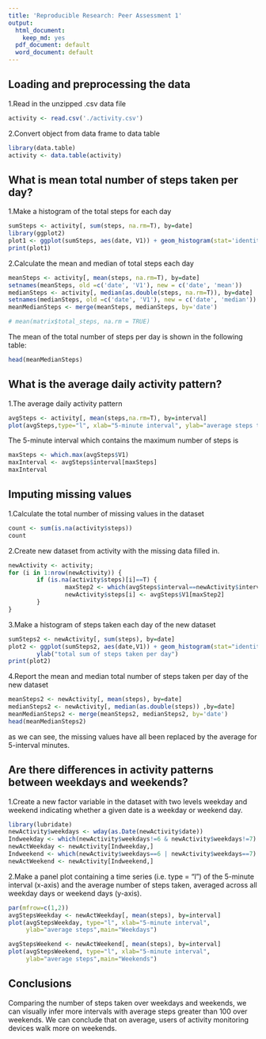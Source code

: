 ```yaml
---
title: 'Reproducible Research: Peer Assessment 1'
output:
  html_document:
    keep_md: yes
  pdf_document: default
  word_document: default
---
```



## Loading and preprocessing the data 

1.Read in the unzipped .csv data file
```r
activity <- read.csv('./activity.csv')
```

2.Convert object from data frame to data table
```r
library(data.table)
activity <- data.table(activity)
```

## What is mean total number of steps taken per day?

1.Make a histogram of the total steps for each day
```r
sumSteps <- activity[, sum(steps, na.rm=T), by=date]
library(ggplot2)
plot1 <- ggplot(sumSteps, aes(date, V1)) + geom_histogram(stat='identity') + ylab('Total steps taken each day')
print(plot1)
```

2.Calculate the mean and median of total steps each day
```r
meanSteps <- activity[, mean(steps, na.rm=T), by=date]
setnames(meanSteps, old =c('date', 'V1'), new = c('date', 'mean'))
medianSteps <- activity[, median(as.double(steps, na.rm=T)), by=date]
setnames(medianSteps, old =c('date', 'V1'), new = c('date', 'median'))
meanMedianSteps <- merge(meanSteps, medianSteps, by='date')
```

```r
# mean(matrix$total_steps, na.rm = TRUE)

```

The mean of the total number of steps per day is shown in the following table:
```r
head(meanMedianSteps)
```


## What is the average daily activity pattern?

1.The average daily activity pattern
```r
avgSteps <- activity[, mean(steps,na.rm=T), by=interval]
plot(avgSteps,type="l", xlab="5-minute interval", ylab="average steps taken")
```

The 5-minute interval which contains the maximum number of steps is 
```r
maxSteps <- which.max(avgSteps$V1)
maxInterval <- avgSteps$interval[maxSteps]
maxInterval
```


## Imputing missing values

1.Calculate the total number of missing values in the dataset 
```r
count <- sum(is.na(activity$steps))
count
```


2.Create new dataset from activity with the missing data filled in.
```r
newActivity <- activity;
for (i in 1:nrow(newActivity)) {
        if (is.na(activity$steps)[i]==T) {
                maxStep2 <- which(avgSteps$interval==newActivity$interval[i]);
                newActivity$steps[i] <- avgSteps$V1[maxStep2]
        }
}
```

3.Make a histogram of steps taken each day of the new dataset
```r
sumSteps2 <- newActivity[, sum(steps), by=date]
plot2 <- ggplot(sumSteps2, aes(date,V1)) + geom_histogram(stat="identity") + 
        ylab("total sum of steps taken per day")
print(plot2)
```

4.Report the mean and median total number of steps taken per day of the new dataset
```r
meanSteps2 <- newActivity[, mean(steps), by=date]
medianSteps2 <- newActivity[, median(as.double(steps)) ,by=date]
meanMedianSteps2 <- merge(meanSteps2, medianSteps2, by='date')
head(meanMedianSteps2)
```

as we can see, the missing values have all been replaced by the average for
5-interval minutes.

## Are there differences in activity patterns between weekdays and weekends?

1.Create a new factor variable in the dataset with two levels weekday and weekend indicating whether a given date is a weekday or weekend day.
```r
library(lubridate)
newActivity$weekdays <- wday(as.Date(newActivity$date))
Indweekday <- which(newActivity$weekdays!=6 & newActivity$weekdays!=7)
newActWeekday <- newActivity[Indweekday,]
Indweekend <- which(newActivity$weekdays==6 | newActivity$weekdays==7)
newActWeekend <- newActivity[Indweekend,]
```

2.Make a panel plot containing a time series (i.e. type = "l") of the 5-minute interval (x-axis) and the average number of steps taken, averaged across all weekday days or weekend days (y-axis). 
```r
par(mfrow=c(1,2))
avgStepsWeekday <- newActWeekday[, mean(steps), by=interval]
plot(avgStepsWeekday, type="l", xlab="5-minute interval",
     ylab="average steps",main="Weekdays")

avgStepsWeekend <- newActWeekend[, mean(steps), by=interval]
plot(avgStepsWeekend, type="l", xlab="5-minute interval", 
     ylab="average steps",main="Weekends")

```


## Conclusions

Comparing the number of steps taken over weekdays and weekends, we can visually infer more intervals with average steps greater than 100 over weekends. We can conclude that on average, users of activity monitoring devices walk more on weekends.